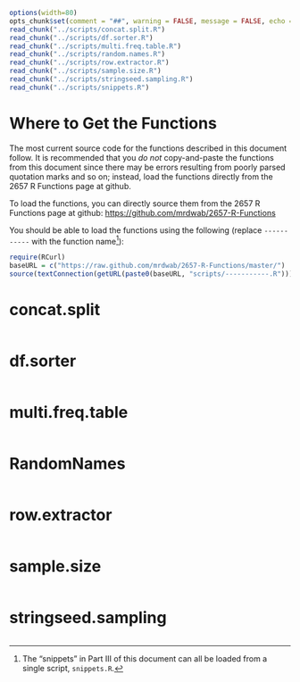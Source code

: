 
```r
options(width=80)
opts_chunk$set(comment = "##", warning = FALSE, message = FALSE, echo = TRUE, tidy = FALSE, size="small")
read_chunk("../scripts/concat.split.R")
read_chunk("../scripts/df.sorter.R")
read_chunk("../scripts/multi.freq.table.R")
read_chunk("../scripts/random.names.R")
read_chunk("../scripts/row.extractor.R")
read_chunk("../scripts/sample.size.R")
read_chunk("../scripts/stringseed.sampling.R")
read_chunk("../scripts/snippets.R")
```

\part{The Functions}

# Where to Get the Functions

The most current source code for the functions described in this document follow. It is recommended that you *do not* copy-and-paste the functions from this document since there may be errors resulting from poorly parsed quotation marks and so on; instead, load the functions directly from the 2657 R Functions page at github.

To load the functions, you can directly source them from the 2657 R Functions page at github: [https://github.com/mrdwab/2657-R-Functions](https://github.com/mrdwab/2657-R-Functions)

You should be able to load the functions using the following (replace `-----------` with the function name^[The "snippets" in Part III of this document can all be loaded from a single script, `snippets.R`.]):

```r
require(RCurl)
baseURL = c("https://raw.github.com/mrdwab/2657-R-Functions/master/")
source(textConnection(getURL(paste0(baseURL, "scripts/-----------.R"))))
```

\cleardoublepage

# concat.split

```r
```

\cleardoublepage

# df.sorter

```r
```

\cleardoublepage

# multi.freq.table

```r
```

\cleardoublepage

# RandomNames

```r
```

\cleardoublepage

# row.extractor

```r
```

\cleardoublepage

# sample.size

```r
```

\cleardoublepage

# stringseed.sampling

```r
```

\cleardoublepage

